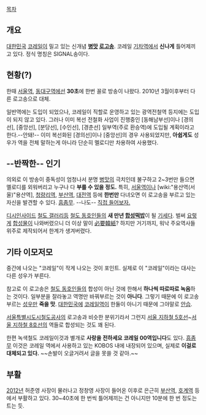 [[목차]]
== 개요 ==
[[대한민국]] [[코레일]]이 밀고 있는 신개념 '''[[병맛]] [[로고송]]'''. 코레일 [[기차]]역에서 '''신나게''' 틀어제끼고 있다. 정식 명칭은 SIGNAL송이다. 

== 현황(?) ==
한때 [[서울역]], [[동대구역]]에선 '''30초'''에 한번 꼴로 방송이 나왔다. 2010년 3월이후부터 다른 로고송으로 대체.

일반역에는 도입이 되었으나, 코레일이 직할로 운영하고 있는 광역전철역 등지에는 도입이 되지 않고 있다. 그러나 이미 복선 전철화 사업이 진행중인 [동해남부선]이나 [경의선], [중앙선], [분당선], [수인선], [경춘선] 일부역(주로 환승역)에 도입될 계획이라고 한다.--안돼!-- 이미 복선화된 [경의선]이나 [중앙선]의 경우 사용되었지만, '''아쉽게도''' 성우가 역을 전체 말하는게 아니라 단순히 멜로디만 차용하여 사용했다.

== --반짝한-- 인기 ==
의외로 이 방송이 중독성이 엄청나서 분명 [[병맛]]의 극치인데 불구하고 2~3번만 들으면 멜로디를 외워버리고 누구나 다 '''부를 수 있을 정도.''' 특히, [[서울역]]이나 [wiki:"용산역(서울)"용산역], [[청량리역]], [[부산역]], [[대전역]] 등에 '''한번만''' 다녀오면 이 로고송을 부르고 있는 자신을 발견할 수 있다. [[흠좀무]]. --나도--
[http://cluster1.cafe.daum.net/_c21_/bbs_search_read?grpid=3LY&fldid=ANq&datanum=3546 직접 들어보자.]

[[디시인사이드]] [[철도 갤러리]]등 [[철도 동호인]]들의 '''새 만년 [[합성]][[떡밥]]'''이 될 [[기세]]다. 벌써 [http://gall.dcinside.com/list.php?id=train&no=78197 요렇게] [[합성]]물이 나와버렸으니 더 이상 말이 [[必要韓紙]]? 하지만 거기까지, 워낙 주요역사들 위주로 제작되어서 한계가 생겨버렸다. 

== 기타 이모저모 ==
중간에 나오는 "코레일"이 작게 나오는 것이 포인트. 실제로 이 "코레일"이라는 대사는 다른 성우가 부른다.

참고로 이 로고송은 [[철도 동호인]]들의 합성이 아닌 것에 한해서 '''하나씩 따로따로 녹음'''하는 것이다. 일부분을 잘라놓고 역명만 바꿔부르는 것이 '''아니다'''. 그렇기 때문에 이 로고송 부르는 [[성우]]만 '''죽을 맛'''. [[대한민국]]에 [[코레일]]역이 한둘이 아니기 때문에 그야말로 [[안습]].

[[서울특별시도시철도공사]]의 로고송과 비슷한 분위기라서 그런지 [[서울 지하철 5호선]]~[[서울 지하철 8호선]]의 역들로 합성되는 것도 꽤 된다.

한편 녹색철도 코레일이것과 별개로 '''사랑을 전하세요 코레일 00역입니다'''도 있다. [[흠좀무]]  이것은 코레일 역에서 사용하고 있는 KOBOS 내에 내장되어 있으며, 실제로 '''이걸로 대체되고 있다.''' ~~손발이 오글거려서 글을 못쓸 것 같아.~~

== 부활 ==
[[2012년]] 허준영 사장이 물러나고 정창영 사장이 들어온 이후로 은근히 [[부산역]], [[호계역]] 등에서 부활하고 있다. 30~40초에 한 번씩 틀어제끼는 건 아니지만 10분에 한 번 정도는 트는 듯.
